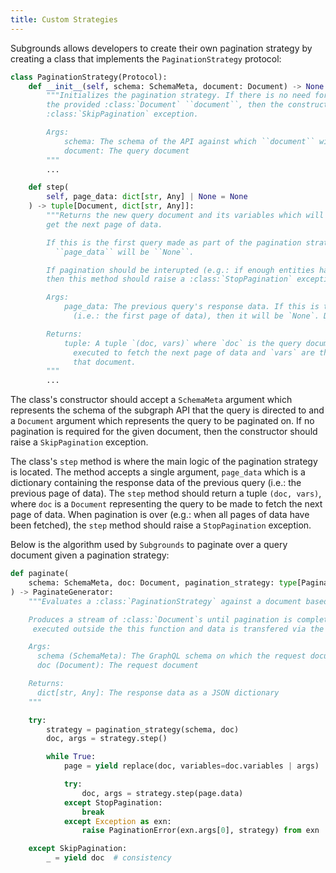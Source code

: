 ```yaml
---
title: Custom Strategies
---
```


Subgrounds allows developers to create their own pagination strategy by creating a class that implements the `PaginationStrategy` protocol:

```python copy
class PaginationStrategy(Protocol):
    def __init__(self, schema: SchemaMeta, document: Document) -> None:
        """Initializes the pagination strategy. If there is no need for pagination given
        the provided :class:`Document` ``document``, then the constructor should raise a
        :class:`SkipPagination` exception.

        Args:
            schema: The schema of the API against which ``document`` will be executed
            document: The query document
        """
        ...

    def step(
        self, page_data: dict[str, Any] | None = None
    ) -> tuple[Document, dict[str, Any]]:
        """Returns the new query document and its variables which will be executed to
        get the next page of data.

        If this is the first query made as part of the pagination strategy, then
          ``page_data`` will be ``None``.

        If pagination should be interupted (e.g.: if enough entities have been queried),
        then this method should raise a :class:`StopPagination` exception.

        Args:
            page_data: The previous query's response data. If this is the first query
              (i.e.: the first page of data), then it will be `None`. Defaults to None.

        Returns:
            tuple: A tuple `(doc, vars)` where `doc` is the query document that will be
              executed to fetch the next page of data and `vars` are the variables for
              that document.
        """
        ...
```

The class's constructor should accept a `SchemaMeta` argument which represents the schema of the subgraph API that the query is directed to and a `Document` argument which represents the query to be paginated on. If no pagination is required for the given document, then the constructor should raise a `SkipPagination` exception.

The class's `step` method is where the main logic of the pagination strategy is located. The method accepts a single argument, `page_data` which is a dictionary containing the response data of the previous query (i.e.: the previous page of data). The `step` method should return a tuple `(doc, vars)`, where `doc` is a `Document` representing the query to be made to fetch the next page of data. When pagination is over (e.g.: when all pages of data have been fetched), the `step` method should raise a `StopPagination` exception.

Below is the algorithm used by `Subgrounds` to paginate over a query document given a pagination strategy:

```python copy
def paginate(
    schema: SchemaMeta, doc: Document, pagination_strategy: type[PaginationStrategy]
) -> PaginateGenerator:
    """Evaluates a :class:`PaginationStrategy` against a document based upon a schema.

    Produces a stream of :class:`Document`s until pagination is completed. Documents are
     executed outside the this function and data is transfered via the generator scheme.

    Args:
      schema (SchemaMeta): The GraphQL schema on which the request document is based
      doc (Document): The request document

    Returns:
      dict[str, Any]: The response data as a JSON dictionary
    """

    try:
        strategy = pagination_strategy(schema, doc)
        doc, args = strategy.step()

        while True:
            page = yield replace(doc, variables=doc.variables | args)

            try:
                doc, args = strategy.step(page.data)
            except StopPagination:
                break
            except Exception as exn:
                raise PaginationError(exn.args[0], strategy) from exn

    except SkipPagination:
        _ = yield doc  # consistency
```

